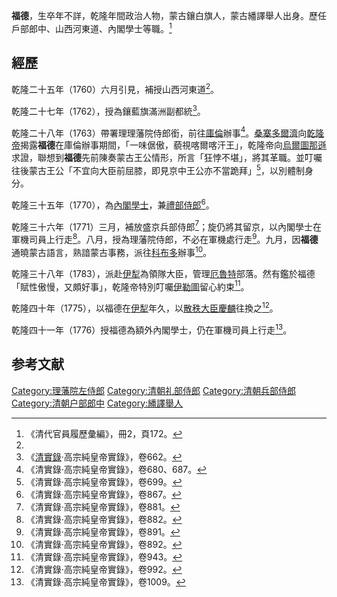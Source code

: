 '''福德'''，生卒年不詳，乾隆年間政治人物，蒙古鑲白旗人，蒙古繙譯舉人出身。歷任戶部郎中、山西河東道、內閣學士等職。<ref name="#1">《清代官員履歷彙編》，冊2，頁172。</ref>

== 經歷 ==
乾隆二十五年（1760）六月引見，補授山西河東道<ref name="#1"/>。

乾隆二十七年（1762），授為鑲藍旗滿洲副都統<ref>《[[清實錄|清實錄]]‧高宗純皇帝實錄》，卷662。</ref>。

乾隆二十八年（1763）帶署理理藩院侍郎銜，前往[[庫倫|庫倫]]辦事<ref>《清實錄‧高宗純皇帝實錄》，卷680、687。</ref>。[[桑寨多爾濟|桑寨多爾濟]]向[[乾隆帝|乾隆帝]]揭露'''福德'''在庫倫辦事期間，「一味倨傲，藐視喀爾喀汗王」，乾隆帝向[[烏爾圖那遜|烏爾圖那遜]]求證，聯想到'''福德'''先前陳奏蒙古王公情形，所言「狂悖不堪」，將其革職。並叮囑往後蒙古王公「不宜向大臣前屈膝，即見京中王公亦不當跪拜」<ref>《清實錄‧高宗純皇帝實錄》，卷699。</ref>，以別體制身分。

乾隆三十五年（1770），為[[內閣學士|內閣學士]]，兼[[禮部侍郎|禮部侍郎]]<ref>《清實錄‧高宗純皇帝實錄》，卷867。</ref>。

乾隆三十六年（1771）三月，補放盛京兵部侍郎<ref>《清實錄‧高宗純皇帝實錄》，卷881。</ref>；旋仍將其留京，以內閣學士在軍機司員上行走<ref>《清實錄‧高宗純皇帝實錄》，卷882。</ref>。八月，授為理藩院侍郎，不必在軍機處行走<ref>《清實錄‧高宗純皇帝實錄》，卷891。</ref>。九月，因'''福德'''通曉蒙古語言，熟諳蒙古事務，派往[[科布多|科布多]]辦事<ref>《清實錄‧高宗純皇帝實錄》，卷892。</ref>。

乾隆三十八年（1783），派赴[[伊犁|伊犁]]為領隊大臣，管理[[厄魯特|厄魯特]]部落。然有鑑於福德「賦性傲慢，又頗好事」，乾隆帝特別叮囑[[伊勒圖|伊勒圖]]留心約束<ref>《清實錄‧高宗純皇帝實錄》，卷943。</ref>。

乾隆四十年（1775），以福德在[[伊犁|伊犁]]年久，以[[散秩大臣|散秩大臣]][[慶麟|慶麟]]往換之<ref>《清實錄‧高宗純皇帝實錄》，卷992。</ref>。

乾隆四十一年（1776）授福德為額外內閣學士，仍在軍機司員上行走<ref>《清實錄‧高宗純皇帝實錄》，卷1009。</ref>。

== 参考文献 ==
{{Reflist|32em}}

[[Category:理藩院左侍郎|Category:理藩院左侍郎]]
[[Category:清朝礼部侍郎|Category:清朝礼部侍郎]]
[[Category:清朝兵部侍郎|Category:清朝兵部侍郎]]
[[Category:清朝户部郎中|Category:清朝户部郎中]]
[[Category:繙譯舉人|Category:繙譯舉人]]